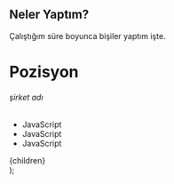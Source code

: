 ## Neler Yaptım?

Çalıştığım süre boyunca bişiler yaptım işte.

  <div className="container">
    <div className="row">
      <div className="col-12 mt-5">
        <div
          className="text-center p-5"
          style={{
            borderWidth: 1,
            borderStyle: "dashed",
            borderColor: "var(--bs-secondary)",
          }}
        >
          <h1>Pozisyon</h1>
          <h6>şirket adı</h6>
          <ul className="d-flex justify-content-center align-items-center gap-4 mt-4">
            <li>
              <span className="badge text-dark bg-light px-4 py-2">
                <i class="fa-solid fa-circle-dot"></i>
                <span className="ms-2">JavaScript</span>
              </span>
            </li>
            <li>
              <span className="badge text-dark bg-light px-4 py-2">
                <i class="fa-solid fa-circle-dot"></i>
                <span className="ms-2">JavaScript</span>
              </span>
            </li>
            <li>
              <span className="badge text-dark bg-light px-4 py-2">
                <i class="fa-solid fa-circle-dot"></i>
                <span className="ms-2">JavaScript</span>
              </span>
            </li>
          </ul>
        </div>
      </div>
      <div className="col-12 mt-5">{children}</div>
    </div>
  </div>
);
